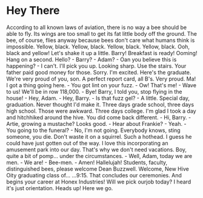 
# Hey There





According to all known laws of aviation, there is no way a bee should be able to fly. Its wings are too small to get its fat little body off the ground. The bee, of course, flies anyway because bees don't care what humans think is impossible. Yellow, black. Yellow, black. Yellow, black. Yellow, black. Ooh, black and yellow! Let's shake it up a little. Barry! Breakfast is ready! Ooming! Hang on a second. Hello? - Barry? - Adam? - Oan you believe this is happening? - I can't. I'll pick you up. Looking sharp. Use the stairs. Your father paid good money for those. Sorry. I'm excited. Here's the graduate. We're very proud of you, son. A perfect report card, all B's. Very proud. Ma! I got a thing going here. - You got lint on your fuzz. - Ow! That's me! - Wave to us! We'll be in row 118,000. - Bye! Barry, I told you, stop flying in the house! - Hey, Adam. - Hey, Barry. - Is that fuzz gel? - A little. Special day, graduation. Never thought I'd make it. Three days grade school, three days high school. Those were awkward. Three days college. I'm glad I took a day and hitchhiked around the hive. You did come back different. - Hi, Barry. - Artie, growing a mustache? Looks good. - Hear about Frankie? - Yeah. - You going to the funeral? - No, I'm not going. Everybody knows, sting someone, you die. Don't waste it on a squirrel. Such a hothead. I guess he could have just gotten out of the way. I love this incorporating an amusement park into our day. That's why we don't need vacations. Boy, quite a bit of pomp... under the circumstances. - Well, Adam, today we are men. - We are! - Bee-men. - Amen! Hallelujah! Students, faculty, distinguished bees, please welcome Dean Buzzwell. Welcome, New Hive Oity graduating class of... ...9:15. That concludes our ceremonies. And begins your career at Honex Industries! Will we pick ourjob today? I heard it's just orientation. Heads up! Here we go. 